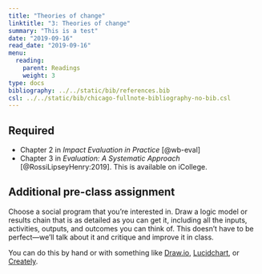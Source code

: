 ```yaml
---
title: "Theories of change"
linktitle: "3: Theories of change"
summary: "This is a test"
date: "2019-09-16"
read_date: "2019-09-16"
menu:
  reading:
    parent: Readings
    weight: 3
type: docs
bibliography: ../../static/bib/references.bib
csl: ../../static/bib/chicago-fullnote-bibliography-no-bib.csl
---
```


## Required

- <i class="fas fa-book"></i> Chapter 2 in *Impact Evaluation in Practice* [@wb-eval]
- <i class="fas fa-book"></i> Chapter 3 in *Evaluation: A Systematic Approach* [@RossiLipseyHenry:2019]. This is available on iCollege.

## Additional pre-class assignment

Choose a social program that you're interested in. Draw a logic model or results chain that is as detailed as you can get it, including all the inputs, activities, outputs, and outcomes you can think of. This doesn't have to be perfect—we'll talk about it and critique and improve it in class.

You can do this by hand or with something like [Draw.io](https://www.draw.io/), [Lucidchart](https://www.lucidchart.com/pages/home), or [Creately](https://creately.com/).
